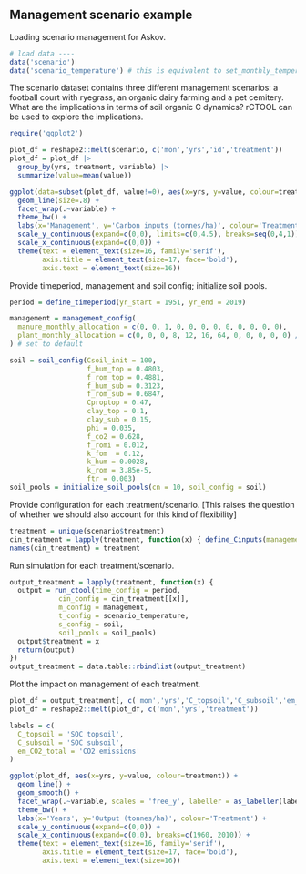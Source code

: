 ## Management scenario example

Loading scenario management for Askov. 
```r
# load data ----
data('scenario')
data('scenario_temperature') # this is equivalent to set_monthly_temperature_data(coords=c(9.114015, 55.47163), yr_start=1951, yr_end=2019)
```

The scenario dataset contains three different management scenarios: a football court with ryegrass, an organic dairy farming and a pet cemitery. What are the implications in terms of soil organic C dynamics? rCTOOL can be used to explore the implications.
```r
require('ggplot2')

plot_df = reshape2::melt(scenario, c('mon','yrs','id','treatment'))
plot_df = plot_df |> 
  group_by(yrs, treatment, variable) |> 
  summarize(value=mean(value))

ggplot(data=subset(plot_df, value!=0), aes(x=yrs, y=value, colour=treatment)) + 
  geom_line(size=.8) + 
  facet_wrap(.~variable) + 
  theme_bw() + 
  labs(x='Management', y='Carbon inputs (tonnes/ha)', colour='Treatment') + 
  scale_y_continuous(expand=c(0,0), limits=c(0,4.5), breaks=seq(0,4,1)) + 
  scale_x_continuous(expand=c(0,0)) + 
  theme(text = element_text(size=16, family='serif'),
        axis.title = element_text(size=17, face='bold'),
        axis.text = element_text(size=16))
```
Provide timeperiod, management and soil config; initialize soil pools.
```r
period = define_timeperiod(yr_start = 1951, yr_end = 2019)

management = management_config(
  manure_monthly_allocation = c(0, 0, 1, 0, 0, 0, 0, 0, 0, 0, 0, 0),
  plant_monthly_allocation = c(0, 0, 0, 8, 12, 16, 64, 0, 0, 0, 0, 0) / 100
) # set to default

soil = soil_config(Csoil_init = 100,
                   f_hum_top = 0.4803,
                   f_rom_top = 0.4881,
                   f_hum_sub = 0.3123,
                   f_rom_sub = 0.6847,
                   Cproptop = 0.47,
                   clay_top = 0.1,
                   clay_sub = 0.15,
                   phi = 0.035,
                   f_co2 = 0.628,
                   f_romi = 0.012,
                   k_fom  = 0.12,
                   k_hum = 0.0028, 
                   k_rom = 3.85e-5,
                   ftr = 0.003)
soil_pools = initialize_soil_pools(cn = 10, soil_config = soil)
```

Provide configuration for each treatment/scenario.
[This raises the question of whether we should also account for this kind of flexibility]
```r
treatment = unique(scenario$treatment)
cin_treatment = lapply(treatment, function(x) { define_Cinputs(management_filepath = subset(scenario, treatment==x)) })
names(cin_treatment) = treatment
```

Run simulation for each treatment/scenario.
```r
output_treatment = lapply(treatment, function(x) {
  output = run_ctool(time_config = period, 
            cin_config = cin_treatment[[x]], 
            m_config = management, 
            t_config = scenario_temperature, 
            s_config = soil, 
            soil_pools = soil_pools)
  output$treatment = x
  return(output)
})
output_treatment = data.table::rbindlist(output_treatment)
```

Plot the impact on management of each treatment.
```r

plot_df = output_treatment[, c('mon','yrs','C_topsoil','C_subsoil','em_CO2_total', 'treatment')]
plot_df = reshape2::melt(plot_df, c('mon','yrs','treatment'))

labels = c(
  C_topsoil = 'SOC topsoil',
  C_subsoil = 'SOC subsoil',
  em_CO2_total = 'CO2 emissions'
)

ggplot(plot_df, aes(x=yrs, y=value, colour=treatment)) + 
  geom_line() + 
  geom_smooth() +
  facet_wrap(.~variable, scales = 'free_y', labeller = as_labeller(labels)) + 
  theme_bw() + 
  labs(x='Years', y='Output (tonnes/ha)', colour='Treatment') + 
  scale_y_continuous(expand=c(0,0)) + 
  scale_x_continuous(expand=c(0,0), breaks=c(1960, 2010)) + 
  theme(text = element_text(size=16, family='serif'),
        axis.title = element_text(size=17, face='bold'),
        axis.text = element_text(size=16))
```



